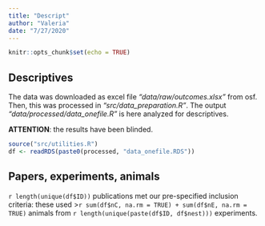 ```yaml
---
title: "Descript"
author: "Valeria"
date: "7/27/2020"
---
```


```r
knitr::opts_chunk$set(echo = TRUE)
```

## Descriptives
The data was downloaded as excel file *"data/raw/outcomes.xlsx"* from osf. Then, this was processed in *"src/data_preparation.R"*. The output *"data/processed/data_onefile.R"* is here analyzed for descriptives. 

**ATTENTION**: the results have been blinded. 

```r
source("src/utilities.R")
df <- readRDS(paste0(processed, "data_onefile.RDS"))
```

## Papers, experiments, animals
`r length(unique(df$ID))` publications met our pre-specified inclusion criteria: these used >`r sum(df$nC, na.rm = TRUE) + sum(df$nE, na.rm = TRUE)` animals from `r length(unique(paste(df$ID, df$nest)))` experiments. 
